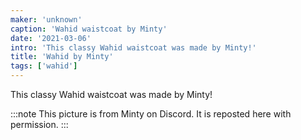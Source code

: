 ```yaml
---
maker: 'unknown'
caption: 'Wahid waistcoat by Minty'
date: '2021-03-06'
intro: 'This classy Wahid waistcoat was made by Minty!'
title: 'Wahid by Minty'
tags: ['wahid']
---
```


<!-- truncate -->

This classy Wahid waistcoat was made by Minty!

:::note
This picture is from Minty on Discord. It is reposted here with permission.
:::
